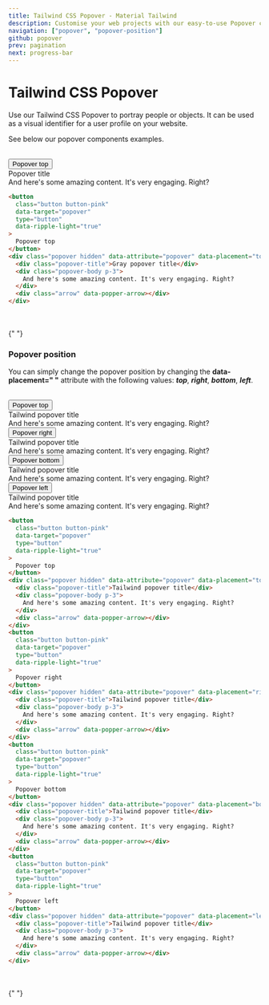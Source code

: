 ```yaml
---
title: Tailwind CSS Popover - Material Tailwind
description: Customise your web projects with our easy-to-use Popover component for Tailwind CSS using Material Design guidelines.
navigation: ["popover", "popover-position"]
github: popover
prev: pagination
next: progress-bar
---
```


# Tailwind CSS Popover

Use our Tailwind CSS Popover to portray people or objects. It can be used as a visual identifier for a user profile on your website.

See below our popover components examples.

<br />

<ComponentDemo id="popover">
  <button
    className="button button-pink"
    data-target="popover"
    type="button"
    data-ripple-light="true"
  >
    Popover top
  </button>
  <div className="popover hidden" data-attribute="popover" data-placement="top">
    <div className="popover-title">Popover title</div>
    <div className="popover-body p-3">
      And here's some amazing content. It's very engaging. Right?
    </div>
    <div className="arrow" data-popper-arrow></div>
  </div>
</ComponentDemo>

```html showLineNumbers
<button
  class="button button-pink"
  data-target="popover"
  type="button"
  data-ripple-light="true"
>
  Popover top
</button>
<div class="popover hidden" data-attribute="popover" data-placement="top">
  <div class="popover-title">Gray popover title</div>
  <div class="popover-body p-3">
    And here's some amazing content. It's very engaging. Right?
  </div>
  <div class="arrow" data-popper-arrow></div>
</div>
```

<br />
<br />{" "}

### Popover position

You can simply change the popover position by changing the **data-placement=" "** attribute with the following values: **_top_**, **_right_**, **_bottom_**, **_left_**.

<br />

<ComponentDemo id="popover position">
  <div className="flex">
    <button
      className="button button-pink"
      data-target="popover"
      type="button"
      data-ripple-light="true"
    >
      Popover top
    </button>
    <div
      className="popover hidden"
      data-attribute="popover"
      data-placement="top"
    >
      <div className="popover-title">Tailwind popover title</div>
      <div className="popover-body p-3">
        And here's some amazing content. It's very engaging. Right?
      </div>
      <div className="arrow" data-popper-arrow></div>
    </div>
    <button
      className="button button-pink mx-4"
      data-target="popover"
      type="button"
      data-ripple-light="true"
    >
      Popover right
    </button>
    <div
      className="popover hidden"
      data-attribute="popover"
      data-placement="right"
    >
      <div className="popover-title">Tailwind popover title</div>
      <div className="popover-body p-3">
        And here's some amazing content. It's very engaging. Right?
      </div>
      <div className="arrow" data-popper-arrow></div>
    </div>
    <button
      className="button button-pink mr-4"
      data-target="popover"
      type="button"
      data-ripple-light="true"
    >
      Popover bottom
    </button>
    <div
      className="popover hidden"
      data-attribute="popover"
      data-placement="bottom"
    >
      <div className="popover-title">Tailwind popover title</div>
      <div className="popover-body p-3">
        And here's some amazing content. It's very engaging. Right?
      </div>
      <div className="arrow" data-popper-arrow></div>
    </div>
    <button
      className="button button-pink"
      data-target="popover"
      type="button"
      data-ripple-light="true"
    >
      Popover left
    </button>
    <div
      className="popover hidden"
      data-attribute="popover"
      data-placement="left"
    >
      <div className="popover-title">Tailwind popover title</div>
      <div className="popover-body p-3">
        And here's some amazing content. It's very engaging. Right?
      </div>
      <div className="arrow" data-popper-arrow></div>
    </div>
  </div>
</ComponentDemo>

```html showLineNumbers
<button
  class="button button-pink"
  data-target="popover"
  type="button"
  data-ripple-light="true"
>
  Popover top
</button>
<div class="popover hidden" data-attribute="popover" data-placement="top">
  <div class="popover-title">Tailwind popover title</div>
  <div class="popover-body p-3">
    And here's some amazing content. It's very engaging. Right?
  </div>
  <div class="arrow" data-popper-arrow></div>
</div>
<button
  class="button button-pink"
  data-target="popover"
  type="button"
  data-ripple-light="true"
>
  Popover right
</button>
<div class="popover hidden" data-attribute="popover" data-placement="right">
  <div class="popover-title">Tailwind popover title</div>
  <div class="popover-body p-3">
    And here's some amazing content. It's very engaging. Right?
  </div>
  <div class="arrow" data-popper-arrow></div>
</div>
<button
  class="button button-pink"
  data-target="popover"
  type="button"
  data-ripple-light="true"
>
  Popover bottom
</button>
<div class="popover hidden" data-attribute="popover" data-placement="bottom">
  <div class="popover-title">Tailwind popover title</div>
  <div class="popover-body p-3">
    And here's some amazing content. It's very engaging. Right?
  </div>
  <div class="arrow" data-popper-arrow></div>
</div>
<button
  class="button button-pink"
  data-target="popover"
  type="button"
  data-ripple-light="true"
>
  Popover left
</button>
<div class="popover hidden" data-attribute="popover" data-placement="left">
  <div class="popover-title">Tailwind popover title</div>
  <div class="popover-body p-3">
    And here's some amazing content. It's very engaging. Right?
  </div>
  <div class="arrow" data-popper-arrow></div>
</div>
```

<br />
<br />{" "}
